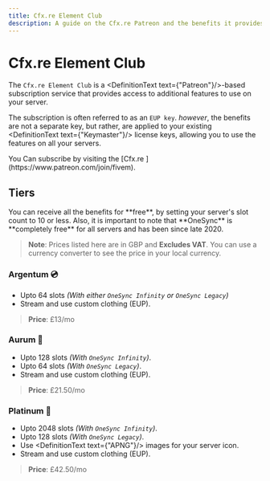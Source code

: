 ```yaml
---
title: Cfx.re Element Club
description: A guide on the Cfx.re Patreon and the benefits it provides.
---
```


# Cfx.re Element Club

The `Cfx.re Element Club` is a <DefinitionText text={"Patreon"}/>-based subscription service that provides access to additional features to use on your server.

The subscription is often referred to as an `EUP key`. *however*, the benefits are not a separate key,
but rather, are applied to your existing <DefinitionText text={"Keymaster"}/> license keys, allowing you to use the features on all your servers.

<Callout type="info">
    You Can subscribe by visiting the [Cfx.re <DefinitionText text={"Patreon"}/>](https://www.patreon.com/join/fivem).
</Callout>

## Tiers

<Callout type="info">
    You can receive all the benefits for **free**, by setting your server's slot count to 10 or less. Also, it is important to note that
    **OneSync** is **completely free** for all servers and has been since late 2020.
</Callout>

> **Note**: Prices listed here are in GBP and **Excludes VAT**. You can use a currency converter to see the price in your local currency.

### Argentum 💿
- Upto 64 slots *(With either `OneSync Infinity` or `OneSync Legacy`)*
- Stream and use custom clothing (EUP).

> **Price**: £13/mo

### Aurum 📀

- Upto 128 slots *(With `OneSync Infinity`)*.
- Upto 64 slots *(With `OneSync Legacy`)*.
- Stream and use custom clothing (EUP).

> **Price**: £21.50/mo

### Platinum  🌟

- Upto 2048 slots *(With `OneSync Infinity`)*.
- Upto 128 slots *(With `OneSync Legacy`)*.
- Use <DefinitionText text={"APNG"}/> images for your server icon.
- Stream and use custom clothing (EUP).

> **Price**: £42.50/mo
